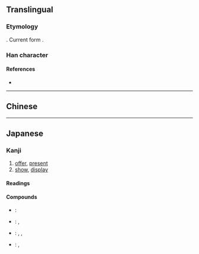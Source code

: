 {{also|獻}}
{{character info/new}}
==Translingual==
{{ja-forms|献|献|[[獻]]}}
===Etymology===
{{Han simp|獻|f=鬳|t=南}}. Current form {{Han compound|南|犬}}.

===Han character===
{{Han char|rn=94|rad=犬|as=09|sn=13|four=|canj=JBIK|ids=⿰南犬}}

====References====
* {{Han ref|kx=0715.040|dkj=20539|dj=1127.050|hdz=21355.020|uh=732E|ud=29486}}

----

==Chinese==
{{zh-see|獻}}

----

==Japanese==
{{ja-kanji forms|献|獻}}

===Kanji===
{{ja-kanji|grade=c|rs=犬09|kyu=獻}}

# [[offer]], [[present]]
# [[show]], [[display]]

====Readings====
{{ja-readings
|goon=こん
|kanon=けん
|kun=たてまつ-る
|nanori=
}}

====Compounds====
{{der-top}}
* {{ja-r|献血|けんけつ}}: {{l|en|blood}} {{l|en|donation}}
* {{ja-r|献金|けんきん}}: {{l|en|donation}}, {{l|en|contribution}}
* {{ja-r|献立|こんだて}}: {{l|en|menu}}, {{l|en|program}}, {{l|en|schedule}}
* {{ja-r|献策|けんさく}}: {{l|en|suggestion}}, {{l|en|proposal}}
{{der-bottom}}